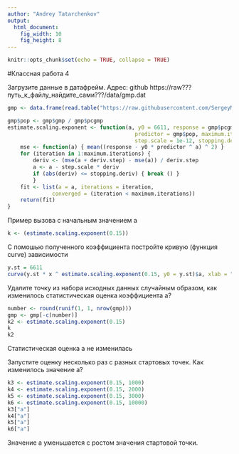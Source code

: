 ```yaml
---
author: "Andrey Tatarchenkov"
output:
  html_document:
    fig_width: 10
    fig_height: 8
---
```


```r
knitr::opts_chunk$set(echo = TRUE, collapse = TRUE)
```
#Классная работа 4


Загрузите данные в датафрейм. Адрес: github    https://raw???путь_к_файлу_найдите_сами???/data/gmp.dat 
```r
gmp <- data.frame(read.table("https://raw.githubusercontent.com/SergeyMirvoda/MD-DA-2017/master/data/gmp.dat"))
```
```r
gmp$pop <- gmp$gmp / gmp$pcgmp
estimate.scaling.exponent <- function(a, y0 = 6611, response = gmp$pcgmp,
                                        predictor = gmp$pop, maximum.iterations = 100, deriv.step = 1 / 100,
                                        step.scale = 1e-12, stopping.deriv = 1 / 100) {
    mse <- function(a) { mean((response - y0 * predictor ^ a) ^ 2) }
    for (iteration in 1:maximum.iterations) {
        deriv <- (mse(a + deriv.step) - mse(a)) / deriv.step
        a <- a - step.scale * deriv
        if (abs(deriv) <= stopping.deriv) { break () }
        }
    fit <- list(a = a, iterations = iteration,
              converged = (iteration < maximum.iterations))
    return(fit)
}
```

Пример вызова с начальным значением a

```r
k <- (estimate.scaling.exponent(0.15))
```
С помошью полученного коэффициента постройте кривую (функция curve) зависимости

```r
y.st = 6611
curve(y.st * x ^ estimate.scaling.exponent(0.15, y0 = y.st)$a, xlab = "Население", ylab = "ВВП / Человек", from = 1, to = 1000)
```

Удалите точку из набора исходных данных случайным образом, как изменилось статистическая оценка коэффициента a?

```r
number <- round(runif(1, 1, nrow(gmp)))
gmp <- gmp[-c(number)]
k2 <- estimate.scaling.exponent(0.15)
k
k2
```
Статистическая оценка а не изменилась

Запустите оценку несколько раз с разных стартовых точек. Как изменилось значение a?
```r
k3 <- estimate.scaling.exponent(0.15, 1000)
k4 <- estimate.scaling.exponent(0.15, 2000)
k5 <- estimate.scaling.exponent(0.15, 3000)
k6 <- estimate.scaling.exponent(0.15, 10000)
k3["a"]
k4["a"]
k5["a"]
k6["a"]
```
Значение a уменьшается с ростом значения стартовой точки.

